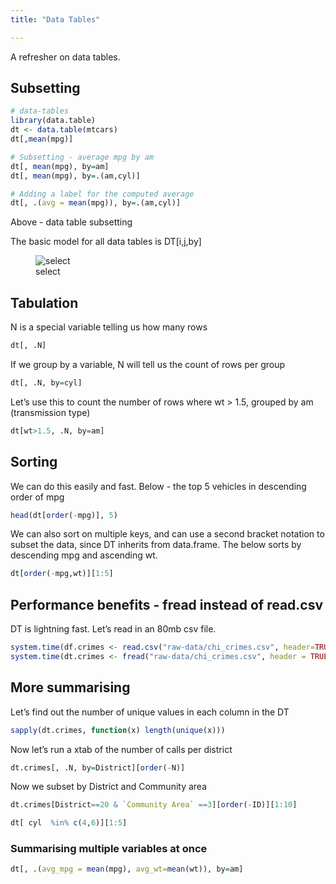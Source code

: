 ```yaml
---
title: "Data Tables"

---
```


A refresher on data tables.

## Subsetting

```r
# data-tables
library(data.table)
dt <- data.table(mtcars)
dt[,mean(mpg)]

# Subsetting - average mpg by am
dt[, mean(mpg), by=am]
dt[, mean(mpg), by=.(am,cyl)]

# Adding a label for the computed average
dt[, .(avg = mean(mpg)), by=.(am,cyl)]
```
Above - data table subsetting 

The basic model for all data tables is 
DT[i,j,by]


![select](img/select.png)

## Tabulation

N is a special variable telling us how many rows
```r
dt[, .N]
```


If we group by a variable, N will tell us the count of rows per group
```r
dt[, .N, by=cyl]
```

Let's use this to count the number of rows where wt > 1.5, grouped by am (transmission type)

```r
dt[wt>1.5, .N, by=am]
```

## Sorting

We can do this easily and fast. Below - the top 5 vehicles in descending order of mpg
```r
head(dt[order(-mpg)], 5)
```

We can also sort on multiple keys, and can use a second bracket notation to subset the data, since DT inherits from data.frame.
The below sorts by descending mpg and ascending wt.
```r
dt[order(-mpg,wt)][1:5]
```
## Performance benefits - fread instead of read.csv

DT is lightning fast. Let's read in an 80mb csv file.

```r
system.time(df.crimes <- read.csv("raw-data/chi_crimes.csv", header=TRUE,sep=","))
system.time(dt.crimes <- fread("raw-data/chi_crimes.csv", header = TRUE, sep = ","))
```

## More summarising

Let's find out the number of unique values in each column in the DT
```r
sapply(dt.crimes, function(x) length(unique(x)))
```

Now let's run a xtab of the number of calls per district
```r
dt.crimes[, .N, by=District][order(-N)]
```

Now we subset by District and Community area
```r
dt.crimes[District==20 & `Community Area` ==3][order(-ID)][1:10]
```

```r
dt[ cyl  %in% c(4,6)][1:5]
```

### Summarising multiple variables at once
```r
dt[, .(avg_mpg = mean(mpg), avg_wt=mean(wt)), by=am]
```
